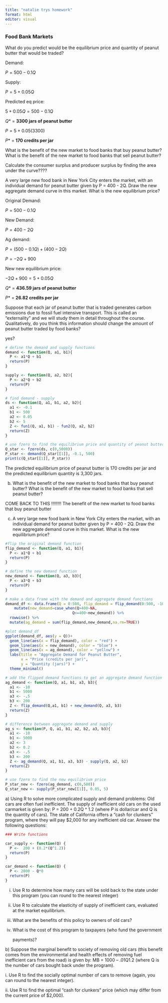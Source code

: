 ```yaml
---
title: "natalie trys homework"
format: html
editor: visual
---
```


### Food Bank Markets

What do you predict would be the equilibrium price and quantity of peanut butter that would be traded?

Demand:

$P = 500 - 0.1Q$

Supply:

$P = 5 + 0.05Q$

Predicted eq price:

$5 + 0.05Q = 500 - 0.1Q$

$Q*$ = **3300 jars of peanut butter**

$P = 5 + 0.05(3300)$

$P*$ = **170 credits per jar**

What is the benefit of the new market to food banks that buy peanut butter? What is the benefit of the new market to food banks that sell peanut butter?

Calculate the consumer surplus and producer surplus by finding the area under the curve????

A very large new food bank in New York City enters the market, with an individual demand for peanut butter given by P = 400 - 2Q. Draw the new aggregate demand curve in this market. What is the new equilibrium price?

Original Demand:

$P = 500 - 0.1Q$

New Demand:

$P = 400 - 2Q$

Ag demand:

$P=(500 - 0.1Q)+(400 - 2Q)$

$P=-2Q +900$

New new equilibrium price:

$-2Q +900 =5 + 0.05Q$

$Q*$ = **436.59 jars of peanut butter**

$P*$ = **26.82 credits per jar**

Suppose that each jar of peanut butter that is traded generates carbon emissions due to fossil fuel intensive transport. This is called an “externality” and we will study them in detail throughout the course. Qualitatively, do you think this information should change the amount of peanut butter traded by food banks?

yes?

```r
# define the demand and supply functions
demand <- function(Q, a1, b1){
  P <- a1*Q + b1
  return(P)
}

supply <- function(Q, a2, b2){
  P <- a2*Q + b2
  return(P)
}

# find demand - supply
ds <- function(Q, a1, b1, a2, b2){
  a1 <- -0.1
  b1 <- 500
  a2 <- 0.05
  b2 <- 5
  Z <- fun1(Q, a1, b1) - fun2(Q, a2, b2)
  return(Z)
}

# use fzero to find the equilibrium price and quantity of peanut butter that would be traded
Q_star <- fzero(ds, c(0,5000))
P_star <- demand(Q_star[[1]], -0.1, 500)
print(c(Q_star[[1]], P_star))
```

The predicted equilibrium price of peanut butter is 170 credits per jar and the predicted equilibrium quantity is 3,300 jars.

b)  What is the benefit of the new market to food banks that buy peanut butter? What is the benefit of the new market to food banks that sell peanut butter?

COME BACK TO THIS !!!!!!!! The benefit of the new market to food banks that buy peanut butter

c)  A very large new food bank in New York City enters the market, with an individual demand for peanut butter given by P = 400 - 2Q. Draw the new aggregate demand curve in this market. What is the new equilibrium price?

```r
#flip the original demand function
flip_demand <- function(Q, a1, b1){
  P <- a1*Q + b1
  return(P)
}

# define the new demand function
new_demand <- function(Q, a3, b3){
  P <- a3*Q + b3
  return(P)
}

# make a data frame with the demand and aggregate demand functions
demand_df <- data.frame(Q = 0:500, flip_demand = flip_demand(0:500, -10, 5000), new_demand = new_demand(0:500,-.5, 200)) %>% 
    mutate(new_demand=case_when(Q>400~NA,
                              Q<=400~new_demand)) %>% 
  rowwise() %>% 
  mutate(ag_demand = sum(flip_demand,new_demand,na.rm=TRUE))

#plot demand_df
ggplot(demand_df, aes(y = Q))+
  geom_line(aes(x = flip_demand), color = "red") +
  geom_line(aes(x = new_demand), color = "blue") +
  geom_line(aes(x = ag_demand), color = "yellow") +
  labs(title = "Aggregate Demand for Peanut Butter",
       x = "Price (credits per jar)",
       y = "Quantity (jars)") +
  theme_minimal()
```

```r
# add the flipped demand functions to get an aggregate demand function
ag_demand <- function(Q, a1, b1, a3, b3){
  a1 <- -10
  b1 <- 5000
  a3 <- -.5
  b3 <- 200
  Z <- flip_demand(Q,a1, b1) + new_demand(Q, a3, b3)
  return(Z)
}

# difference between aggregate demand and supply
ag_s <- function(P, Q, a1, b1, a2, b2, a3, b3){
  a1 <- -10
  b1 <- 5000
  a2 <- 3
  b2 <- 0.2
  a3 <- -.5
  b3 <- 200
  Z <- ag_demand(Q, a1, b1, a3, b3) - supply(Q, a2, b2)
  return(Z)
}

# use fzero to find the new equilibrium price
P_star_new <- fzero(ag_demand, c(0,500))
Q_star_new <- supply(P_star_new[[1]], 0.05, 5)
```

a\) Using R to solve more complicated supply and demand problems: Old cars are often fuel inefficient. The supply of inefficient old cars on the used carmarket is given by: P = 200 + 0.2Q \^ 1.2 (where P is dollar/car and Q is the quantity of cars). The state of California offers a “cash for clunkers” program, where they will pay \$2,000 for any inefficient old car. Answer the following questions:

```r
### Write functions

car_supply <- function(Q) {
  P <-  200 + (0.2*(Q^1.2))
  return(P)
}

car_demand <- function(Q) {
  P <- 2000 - Q*0
  return(P)
}
```

i.  Use R to determine how many cars will be sold back to the state under this program (you can round to the nearest integer)

ii.  Use R to calculate the elasticity of supply of inefficient cars, evaluated at the market equilibrium.

iii. What are the benefits of this policy to owners of old cars?

iv. What is the cost of this program to taxpayers (who fund the government

    payments)?

b\) Suppose the marginal benefit to society of removing old cars (this benefit comes from the environmental and health effects of removing fuel inefficient cars from the road) is given by: MB = 1000 – .01Q1.2 (where Q is the number of cars bought back under the program).

i\. Use R to find the socially optimal number of cars to remove (again, you can round to the nearest integer).

ii\. Use R to find the optimal “cash for clunkers” price (which may differ from the current price of \$2,000).
